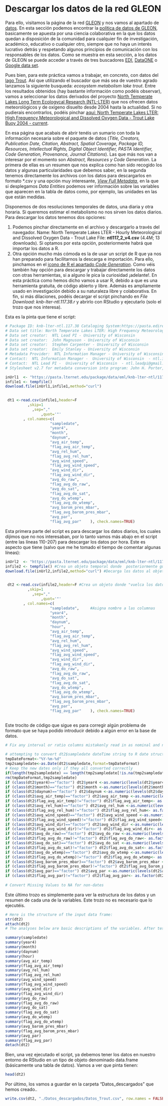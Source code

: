 # Descargar los datos de la red GLEON

Para ello, visitamos la página de la red [GLEON](https://gleon.org/) y nos vamos al apartado de [datos](https://gleon.org/data). En esta sección podemos encontrar la [política de datos de GLEON](https://gleon.org/sites/default/files/pdf/data/2009_October_15_GLEON_data_access_policy.pdf), basicamente se apuesta por una ciencia colaborativa en la que los datos quedan a disposición de la comunidad para cualquier fin de investigación, académico, educativo o cualquier otro, siempre que no haya un interés lucrativo detrás y respetando algunos principios de comunicación con los responsables de los datos. Como se muestra en esta sección, a los datos de GLEON se puede acceder a través de tres buscadores [EDI](https://portal.edirepository.org/nis/home.jsp), [DataONE](https://search.dataone.org/data) o [Google data set](https://datasetsearch.research.google.com/).

Pues bien, para este práctica vamos a trabajar, en concreto, con datos del [lago Trout](https://lter.limnology.wisc.edu/researchsite/trout-lake). 
Así que utilizando el buscador que más sea de vuestro agrado lanzamos la siguiente busqueda: *ecosystem metabolism lake trout*.
Entre los resultados obtenidos (hay bastante información como podéis observar), vamos a seleccionar los datos derivados del proyecto [North Temperate Lakes Long Term Ecologycal Research (NTL-LTER)](https://lter.limnology.wisc.edu/index.php/) que nos ofrecen datos meteorológicos y de oxígeno disuelto desde 2004 hasta la actualidad. Si no pudierais encontrarlos, podéis pinchar [aquí: North Temperate Lakes LTER: High Frequency Meteorological and Dissolved Oxygen Data - Trout Lake Buoy 2004 - current](https://portal.edirepository.org/nis/mapbrowse?packageid=knb-lter-ntl.117.38). 

En esa página que acabais de abrir tenéis un sumario con toda la información necesaria sobre el paquete de datos (*Title, Creators, Publication Date, Citation, Abstract, Spatial Coverage, Package ID, Resources, Intellectual Rights, Digital Object Identifier, PASTA Identifier, Code Generation, Provenance, Journal Citations*). Las que más nos van a interesar por el momento son *Abstract, Resources y Code Generation*. La primera de ellas es un resumen que nos explica como han sido recogido los datos y algunas particularidades que debemos saber, en la segunda tenemos directamente los archivos con los datos para descargarlos en formato \*.csv y una opción muy interesante, [*View Full Metadata*](https://portal.edirepository.org/nis/metadataviewer?packageid=knb-lter-ntl.117.38), en la que si desplegamos *Data Entities* podemos ver información sobre las variables que aparecen en la tabla de datos como, por ejemplo, las unidades en las que están medidas.

Disponemos de dos resoluciones temporales de datos, una diaria y otra horaria. Si queremos estimar el metabolismo no nos sirven los datos diarios. Para descargar los datos tenemos dos opciones:

  1. Podemos pinchar directamente en el archivo y descargarlo a través del navegador. Name: North Temperate Lakes LTER - Hourly Meteorological and Dissolved Oxygen Data - Trout Lake File: **ntl117_2_v4.csv**  (4.4M; 13 downloads). Si optamos por esta opción, posteriormente habrá que importar los datos a R.
  2. Otra opción mucho más cómoda es la de usar un script de R que ya nos han preparado para facilitarnos la descarga e importación. Para ello, pinchamos en el [icono de R el apartado *Code Generation*](https://portal.edirepository.org/nis/codeGeneration?packageId=knb-lter-ntl.117.38&statisticalFileType=r). Como véis también hay opción para descargar y trabajar directamente los datos con otras herramientas, si a alguno le pica la curiosidad ¡adelante!. En esta práctica como hemos dicho vamos a usar R, debido a que es una herramienta gratuita, de código abierto y libre. Además es ampliamente usado en investigación debido a su naturaleza libre y colaborativa. En fin, si más dilaciones, podéis decargar el script pinchando en *File Download: knb-lter-ntl.117.38.r*  y abrirlo con RStudio y ejecutarlo (solo el trozo que nos interesa).
  
Esta es la pinta que tiene el script:
```r
# Package ID: knb-lter-ntl.117.38 Cataloging System:https://pasta.edirepository.org.
# Data set title: North Temperate Lakes LTER: High Frequency Meteorological and Dissolved Oxygen Data - Trout Lake Buoy 2004 - current.
# Data set creator:  NTL Lead PI - University of Wisconsin 
# Data set creator:  John Magnuson - University of Wisconsin 
# Data set creator:  Stephen Carpenter - University of Wisconsin 
# Data set creator:  Emily Stanley - University of Wisconsin 
# Metadata Provider:  NTL Information Manager - University of Wisconsin 
# Contact:  NTL Information Manager -  University of Wisconsin  - ntl.infomgr@gmail.com
# Contact:  NTL Lead PI -  University of Wisconsin  - ntl.leadpi@gmail.com
# Stylesheet v2.7 for metadata conversion into program: John H. Porter, Univ. Virginia, jporter@virginia.edu 

inUrl1  <- "https://pasta.lternet.edu/package/data/eml/knb-lter-ntl/117/38/e7cef73c65218cbf1acd1ff460969029" 
infile1 <- tempfile()
download.file(inUrl1,infile1,method="curl")

                   
 dt1 <-read.csv(infile1,header=F 
          ,skip=1
            ,sep=","  
                ,quot='"' 
        , col.names=c(
                    "sampledate",     
                    "year4",     
                    "month",     
                    "daynum",     
                    "avg_air_temp",     
                    "flag_avg_air_temp",     
                    "avg_rel_hum",     
                    "flag_avg_rel_hum",     
                    "avg_wind_speed",     
                    "flag_avg_wind_speed",     
                    "avg_wind_dir",     
                    "flag_avg_wind_dir",     
                    "avg_do_raw",     
                    "flag_avg_do_raw",     
                    "avg_do_sat",     
                    "flag_avg_do_sat",     
                    "avg_do_wtemp",     
                    "flag_avg_do_wtemp",     
                    "avg_barom_pres_mbar",     
                    "flag_avg_barom_pres_mbar",     
                    "avg_par",     
                    "flag_avg_par"    ), check.names=TRUE)
```

Esta primera parte del script es para descargar los datos diarios, los cuales dijimos que no nos interesaban, por lo tanto vamos más abajo en el script (entre las líneas 110-207) para descargar los datos por hora. Este es aspecto que tiene (salvo que me he tomado el tiempo de comentar algunas líneas):

```r
inUrl2  <- "https://pasta.lternet.edu/package/data/eml/knb-lter-ntl/117/38/7f36b24e62c5798b16517e9dd85fd628" #Esta es la dirección de donde descarga los datos
infile2 <- tempfile() #Crea un objeto temporal donde  posteriormente guardar los datos
download.file(inUrl2,infile2,method="curl") #Decarga los datos al objeto temporal (A vosotros os debe aparecer method = "auto", aquí esta modificado el método para poder descargarlo dentro del documento.)

                   
 dt2 <-read.csv(infile2,header=F #Crea un objeto donde "vuelca los datos descargados"
          ,skip=1
            ,sep=","  
                ,quot='"' 
        , col.names=c(
                    "sampledate",     #Asigna nombre a las columnas
                    "year4",     
                    "month",     
                    "daynum",     
                    "hour",     
                    "avg_air_temp",     
                    "flag_avg_air_temp",     
                    "avg_rel_hum",     
                    "flag_avg_rel_hum",     
                    "avg_wind_speed",     
                    "flag_avg_wind_speed",     
                    "avg_wind_dir",     
                    "flag_avg_wind_dir",     
                    "avg_do_raw",     
                    "flag_avg_do_raw",     
                    "avg_do_sat",     
                    "flag_avg_do_sat",     
                    "avg_do_wtemp",     
                    "flag_avg_do_wtemp",     
                    "avg_barom_pres_mbar",     
                    "flag_avg_barom_pres_mbar",     
                    "avg_par",     
                    "flag_avg_par"    ), check.names=TRUE)
               
```

Este trocito de código que sigue es para corregir algún problema de formato que se haya podido introducir debido a algún error en la base de datos.

```r
# Fix any interval or ratio columns mistakenly read in as nominal and nominal columns read as numeric or dates read as strings
                                                   
# attempting to convert dt2$sampledate dateTime string to R date structure (date or POSIXct)                                
tmpDateFormat<-"%Y-%m-%d"
tmp2sampledate<-as.Date(dt2$sampledate,format=tmpDateFormat)
# Keep the new dates only if they all converted correctly
if(length(tmp2sampledate) == length(tmp2sampledate[!is.na(tmp2sampledate)])){dt2$sampledate <- tmp2sampledate } else {print("Date conversion failed for dt2$sampledate. Please inspect the data and do the date conversion yourself.")}                                                                    
rm(tmpDateFormat,tmp2sampledate) 
if (class(dt2$year4)=="factor") dt2$year4 <-as.numeric(levels(dt2$year4))[as.integer(dt2$year4) ]
if (class(dt2$month)=="factor") dt2$month <-as.numeric(levels(dt2$month))[as.integer(dt2$month) ]
if (class(dt2$daynum)=="factor") dt2$daynum <-as.numeric(levels(dt2$daynum))[as.integer(dt2$daynum) ]
if (class(dt2$avg_air_temp)=="factor") dt2$avg_air_temp <-as.numeric(levels(dt2$avg_air_temp))[as.integer(dt2$avg_air_temp) ]
if (class(dt2$flag_avg_air_temp)!="factor") dt2$flag_avg_air_temp<- as.factor(dt2$flag_avg_air_temp)
if (class(dt2$avg_rel_hum)=="factor") dt2$avg_rel_hum <-as.numeric(levels(dt2$avg_rel_hum))[as.integer(dt2$avg_rel_hum) ]
if (class(dt2$flag_avg_rel_hum)!="factor") dt2$flag_avg_rel_hum<- as.factor(dt2$flag_avg_rel_hum)
if (class(dt2$avg_wind_speed)=="factor") dt2$avg_wind_speed <-as.numeric(levels(dt2$avg_wind_speed))[as.integer(dt2$avg_wind_speed) ]
if (class(dt2$flag_avg_wind_speed)!="factor") dt2$flag_avg_wind_speed<- as.factor(dt2$flag_avg_wind_speed)
if (class(dt2$avg_wind_dir)=="factor") dt2$avg_wind_dir <-as.numeric(levels(dt2$avg_wind_dir))[as.integer(dt2$avg_wind_dir) ]
if (class(dt2$flag_avg_wind_dir)!="factor") dt2$flag_avg_wind_dir<- as.factor(dt2$flag_avg_wind_dir)
if (class(dt2$avg_do_raw)=="factor") dt2$avg_do_raw <-as.numeric(levels(dt2$avg_do_raw))[as.integer(dt2$avg_do_raw) ]
if (class(dt2$flag_avg_do_raw)!="factor") dt2$flag_avg_do_raw<- as.factor(dt2$flag_avg_do_raw)
if (class(dt2$avg_do_sat)=="factor") dt2$avg_do_sat <-as.numeric(levels(dt2$avg_do_sat))[as.integer(dt2$avg_do_sat) ]
if (class(dt2$flag_avg_do_sat)!="factor") dt2$flag_avg_do_sat<- as.factor(dt2$flag_avg_do_sat)
if (class(dt2$avg_do_wtemp)=="factor") dt2$avg_do_wtemp <-as.numeric(levels(dt2$avg_do_wtemp))[as.integer(dt2$avg_do_wtemp) ]
if (class(dt2$flag_avg_do_wtemp)!="factor") dt2$flag_avg_do_wtemp<- as.factor(dt2$flag_avg_do_wtemp)
if (class(dt2$avg_barom_pres_mbar)=="factor") dt2$avg_barom_pres_mbar <-as.numeric(levels(dt2$avg_barom_pres_mbar))[as.integer(dt2$avg_barom_pres_mbar) ]
if (class(dt2$flag_avg_barom_pres_mbar)!="factor") dt2$flag_avg_barom_pres_mbar<- as.factor(dt2$flag_avg_barom_pres_mbar)
if (class(dt2$avg_par)=="factor") dt2$avg_par <-as.numeric(levels(dt2$avg_par))[as.integer(dt2$avg_par) ]
if (class(dt2$flag_avg_par)!="factor") dt2$flag_avg_par<- as.factor(dt2$flag_avg_par)
                
# Convert Missing Values to NA for non-dates
```                

Este último trozo es simplemente para ver la estructura de los datos y un resumen de cada una de la variables. Este trozo no es necesario que lo ejecutéis.

```r
# Here is the structure of the input data frame:
str(dt2)                            
attach(dt2)                            
# The analyses below are basic descriptions of the variables. After testing, they should be replaced.                 

summary(sampledate)
summary(year4)
summary(month)
summary(daynum)
summary(hour)
summary(avg_air_temp)
summary(flag_avg_air_temp)
summary(avg_rel_hum)
summary(flag_avg_rel_hum)
summary(avg_wind_speed)
summary(flag_avg_wind_speed)
summary(avg_wind_dir)
summary(flag_avg_wind_dir)
summary(avg_do_raw)
summary(flag_avg_do_raw)
summary(avg_do_sat)
summary(flag_avg_do_sat)
summary(avg_do_wtemp)
summary(flag_avg_do_wtemp)
summary(avg_barom_pres_mbar)
summary(flag_avg_barom_pres_mbar)
summary(avg_par)
summary(flag_avg_par) 
detach(dt2)               
```

Bien, una vez ejecutado el script, ya debemos tener los datos en nuestro entorno de RStudio en un tipo de objeto denominado data.frame (básicamente una tabla de datos). Vamos a ver que pinta tienen:

```r
head(dt2)
```

Por último, los vamos a guardar en la carpeta "Datos_descargados" que hemos creado..

```r
write.csv(dt2, "./Datos_descargados/Datos_Trout.csv", row.names = FALSE)
```
